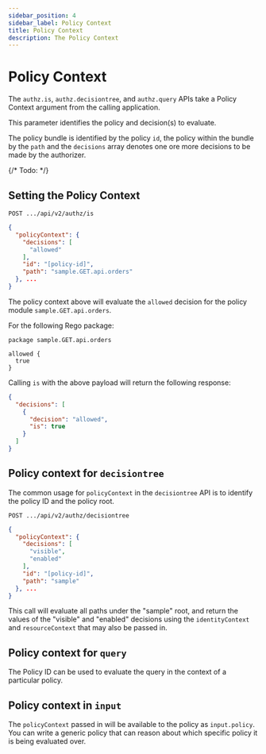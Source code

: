 ```yaml
---
sidebar_position: 4
sidebar_label: Policy Context
title: Policy Context
description: The Policy Context
---
```


# Policy Context

The `authz.is`, `authz.decisiontree`, and `authz.query` APIs take a Policy Context argument from the calling application.

This parameter identifies the policy and decision(s) to evaluate.

The policy bundle is identified by the policy `id`, the policy within the bundle by the `path` and the `decisions` array denotes one ore more decisions to be made by the authorizer.

{/* Todo:  */}
## Setting the Policy Context

`POST .../api/v2/authz/is`

```json
{
  "policyContext": {
    "decisions": [
      "allowed"
    ],
    "id": "[policy-id]",
    "path": "sample.GET.api.orders"
  }, ...
}
```

The policy context above will evaluate the `allowed` decision for the policy module
`sample.GET.api.orders`.

For the following Rego package:

```rego
package sample.GET.api.orders

allowed {
  true
}
```

Calling `is` with the above payload will return the following response:

```json
{
  "decisions": [
    {
      "decision": "allowed",
      "is": true
    }
  ]
}
```

## Policy context for `decisiontree`

The common usage for `policyContext` in the `decisiontree` API is to identify the policy ID and the policy root.

`POST .../api/v2/authz/decisiontree`

```json
{
  "policyContext": {
    "decisions": [
      "visible",
      "enabled"
    ],
    "id": "[policy-id]",
    "path": "sample"
  }, ...
}
```

This call will evaluate all paths under the "sample" root, and return the values of the "visible" and "enabled" decisions
using the `identityContext` and `resourceContext` that may also be passed in.

## Policy context for `query`

The Policy ID can be used to evaluate the query in the context of a particular policy.

## Policy context in `input`

The `policyContext` passed in will be available to the policy as `input.policy`. You can write a generic policy
that can reason about which specific policy it is being evaluated over.
